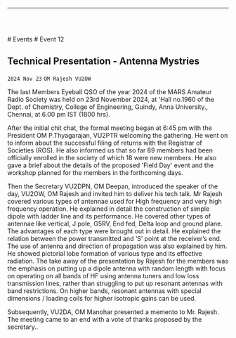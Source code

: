 
<Layout>

------------------------------------------------

<br/> <br/>

<Breadcrumbs>
    <Link underline="hover" color="inherit" to="/events">
        # Events
    </Link>
    # Event 12
</Breadcrumbs>

## Technical Presentation - Antenna Mystries
`2024 Nov 23`
`OM Rajesh VU2OW`

The last Members Eyeball QSO of the year 2024 of the MARS Amateur Radio Society was held on 
23rd November 2024, at 'Hall no.1960 of the Dept. of Chemistry, College of Engineering, Guindy, 
Anna University., Chennai, at 6.00 pm IST (1800 hrs).

After the initial chit chat, the formal meeting began at 6:45 pm with the President OM P.Thyagarajan, 
VU2PTR welcoming the gathering. He went on to inform about the successful filing of returns with 
the Registrar of Societies (ROS). He also informed us that so far 89 members had been officially 
enrolled in the society of which 18 were new members. He also gave a brief about the details of the 
proposed 'Field Day' event and the workshop planned for the members in the forthcoming days.

Then the Secretary VU2DPN, OM Deepan, introduced the 
speaker of the day, VU2OW, OM Rajesh and invited him to 
deliver his tech talk. Mr Rajesh covered various types of 
antennae used for High frequency and very high frequency 
operation. He explained in detail the construction of simple 
dipole with ladder line and its performance. He covered other 
types of antennae like vertical, J pole, G5RV, End fed, Delta loop 
and ground plane. The advantages of each type were brought 
out in detail. He explained the relation between the power 
transmitted and ‘S’ point at the receiver’s end. The use of 
antenna and direction of propagation was also explained by 
him. He showed pictorial lobe formation of various type and its 
effective radiation. The take away of the presentation by Rajesh 
for the members was the emphasis on putting up a dipole 
antenna with random length with focus on operating on all 
bands of HF using antenna tuners and low loss transmission 
lines, rather than struggling to put up resonant antennas with 
band restrictions. On higher bands, resonant antennas with special dimensions / loading coils for 
higher isotropic gains can be used. 

Subsequently, VU2DA, OM Manohar presented a memento to Mr. Rajesh. 
The meeting came to an end with a vote of thanks proposed by the secretary..


</Layout>

